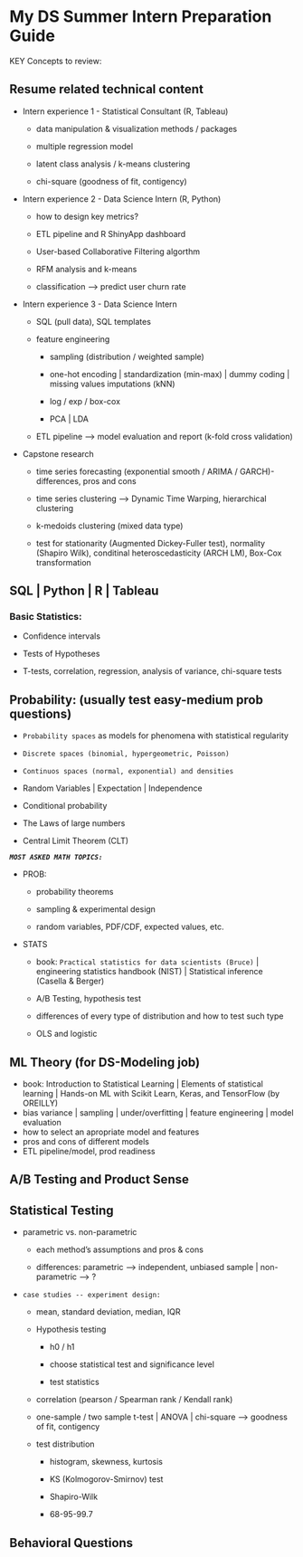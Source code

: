 # My DS Summer Intern Preparation Guide

KEY Concepts to review:

## Resume related technical content

-   Intern experience 1 - Statistical Consultant (R, Tableau)

    -   data manipulation & visualization methods / packages

    -   multiple regression model

    -   latent class analysis / k-means clustering

    -   chi-square (goodness of fit, contigency)

-   Intern experience 2 - Data Science Intern (R, Python)

    -   how to design key metrics?

    -   ETL pipeline and R ShinyApp dashboard

    -   User-based Collaborative Filtering algorthm

    -   RFM analysis and k-means

    -   classification --\> predict user churn rate

-   Intern experience 3 - Data Science Intern

    -   SQL (pull data), SQL templates

    -   feature engineering

        -   sampling (distribution / weighted sample)

        -   one-hot encoding \| standardization (min-max) \| dummy coding \| missing values imputations (kNN)

        -   log / exp / box-cox

        -   PCA \| LDA

    -   ETL pipeline --\> model evaluation and report (k-fold cross validation)

-   Capstone research

    -   time series forecasting (exponential smooth / ARIMA / GARCH)- differences, pros and cons

    -   time series clustering --\> Dynamic Time Warping, hierarchical clustering

    -   k-medoids clustering (mixed data type)

    -   test for stationarity (Augmented Dickey-Fuller test), normality (Shapiro Wilk), conditinal heteroscedasticity (ARCH LM), Box-Cox transformation

## SQL \| Python \| R \| Tableau

### Basic Statistics:

-   Confidence intervals

-   Tests of Hypotheses

-   T-tests, correlation, regression, analysis of variance, chi-square tests

## Probability: (usually test easy-medium prob questions)

-   `Probability spaces` as models for phenomena with statistical regularity

-   `Discrete spaces (binomial, hypergeometric, Poisson)`

-   `Continuos spaces (normal, exponential) and densities`

-   Random Variables \| Expectation \| Independence

-   Conditional probability

-   The Laws of large numbers

-   Central Limit Theorem (CLT)

***`MOST ASKED MATH TOPICS:`***

-   PROB:

    -   probability theorems

    -   sampling & experimental design

    -   random variables, PDF/CDF, expected values, etc.

-   STATS

    -   book: `Practical statistics for data scientists (Bruce)` \| engineering statistics handbook (NIST) \| Statistical inference (Casella & Berger)

    -   A/B Testing, hypothesis test

    -   differences of every type of distribution and how to test such type

    -   OLS and logistic

## ML Theory (for DS-Modeling job)

-   book: Introduction to Statistical Learning \| Elements of statistical learning \| Hands-on ML with Scikit Learn, Keras, and TensorFlow (by OREILLY)
-   bias variance \| sampling \| under/overfitting \| feature engineering \| model evaluation
-   how to select an apropriate model and features
-   pros and cons of different models
-   ETL pipeline/model, prod readiness

## A/B Testing and Product Sense

## Statistical Testing

-   parametric vs. non-parametric

    -   each method's assumptions and pros & cons

    -   differences: parametric --\> independent, unbiased sample \| non-parametric --\> ?

-   `case studies -- experiment design:`

    -   mean, standard deviation, median, IQR

    -   Hypothesis testing

        -   h0 / h1

        -   choose statistical test and significance level

        -   test statistics

    -   correlation (pearson / Spearman rank / Kendall rank)

    -   one-sample / two sample t-test \| ANOVA \| chi-square --\> goodness of fit, contigency

    -   test distribution

        -   histogram, skewness, kurtosis

        -   KS (Kolmogorov-Smirnov) test

        -   Shapiro-Wilk

        -   68-95-99.7

## Behavioral Questions
